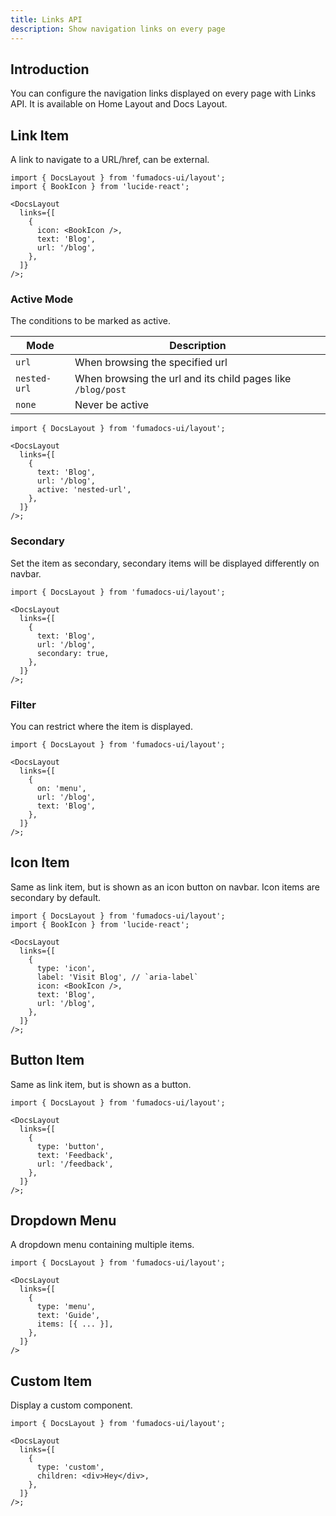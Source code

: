 ```yaml
---
title: Links API
description: Show navigation links on every page
---
```


## Introduction

You can configure the navigation links displayed on every page with Links API.
It is available on Home Layout and Docs Layout.

## Link Item

A link to navigate to a URL/href, can be external.

```tsx
import { DocsLayout } from 'fumadocs-ui/layout';
import { BookIcon } from 'lucide-react';

<DocsLayout
  links={[
    {
      icon: <BookIcon />,
      text: 'Blog',
      url: '/blog',
    },
  ]}
/>;
```

### Active Mode

The conditions to be marked as active.

| Mode         | Description                                                 |
| ------------ | ----------------------------------------------------------- |
| `url`        | When browsing the specified url                             |
| `nested-url` | When browsing the url and its child pages like `/blog/post` |
| `none`       | Never be active                                             |

```tsx
import { DocsLayout } from 'fumadocs-ui/layout';

<DocsLayout
  links={[
    {
      text: 'Blog',
      url: '/blog',
      active: 'nested-url',
    },
  ]}
/>;
```

### Secondary

Set the item as secondary, secondary items will be displayed differently on navbar.

```tsx
import { DocsLayout } from 'fumadocs-ui/layout';

<DocsLayout
  links={[
    {
      text: 'Blog',
      url: '/blog',
      secondary: true,
    },
  ]}
/>;
```

### Filter

You can restrict where the item is displayed.

```tsx
import { DocsLayout } from 'fumadocs-ui/layout';

<DocsLayout
  links={[
    {
      on: 'menu',
      url: '/blog',
      text: 'Blog',
    },
  ]}
/>;
```

## Icon Item

Same as link item, but is shown as an icon button on navbar.
Icon items are secondary by default.

```tsx
import { DocsLayout } from 'fumadocs-ui/layout';
import { BookIcon } from 'lucide-react';

<DocsLayout
  links={[
    {
      type: 'icon',
      label: 'Visit Blog', // `aria-label`
      icon: <BookIcon />,
      text: 'Blog',
      url: '/blog',
    },
  ]}
/>;
```

## Button Item

Same as link item, but is shown as a button.

```tsx
import { DocsLayout } from 'fumadocs-ui/layout';

<DocsLayout
  links={[
    {
      type: 'button',
      text: 'Feedback',
      url: '/feedback',
    },
  ]}
/>;
```

## Dropdown Menu

A dropdown menu containing multiple items.

```tsx
import { DocsLayout } from 'fumadocs-ui/layout';

<DocsLayout
  links={[
    {
      type: 'menu',
      text: 'Guide',
      items: [{ ... }],
    },
  ]}
/>
```

## Custom Item

Display a custom component.

```tsx
import { DocsLayout } from 'fumadocs-ui/layout';

<DocsLayout
  links={[
    {
      type: 'custom',
      children: <div>Hey</div>,
    },
  ]}
/>;
```

